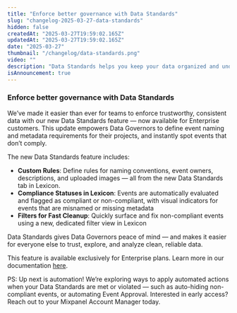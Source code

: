 ```yaml
---
title: "Enforce better governance with Data Standards"
slug: "changelog-2025-03-27-data-standards"
hidden: false
createdAt: "2025-03-27T19:59:02.165Z"
updatedAt: "2025-03-27T19:59:02.165Z"
date: "2025-03-27"
thumbnail: "/changelog/data-standards.png"
video: ""
description: "Data Standards helps you keep your data organized and understandable, by enforcing naming conventions and metadata requirements. Now, teams can easily spot non-compliant events in Lexicon and take action to maintain high data quality at scale."
isAnnouncement: true
---
```


<ChangelogPostHeader
  date="2025-03-27"
  image="/changelog/data-standards.png"
  title="Enforce better governance with Data Standards"
/>

### **Enforce better governance with Data Standards**

We’ve made it easier than ever for teams to enforce trustworthy, consistent data with our new Data Standards feature — now available for Enterprise customers. This update empowers Data Governors to define event naming and metadata requirements for their projects, and instantly spot events that don’t comply.

The new Data Standards feature includes:
- **Custom Rules**: Define rules for naming conventions, event owners, descriptions, and uploaded images — all from the new Data Standards tab in Lexicon.
- **Compliance Statuses in Lexicon**: Events are automatically evaluated and flagged as compliant or non-compliant, with visual indicators for events that are misnamed or missing metadata
- **Filters for Fast Cleanup**: Quickly surface and fix non-compliant events using a new, dedicated filter view in Lexicon

Data Standards gives Data Governors peace of mind — and makes it easier for everyone else to trust, explore, and analyze clean, reliable data.

This feature is available exclusively for Enterprise plans. Learn more in our documentation [here](/docs/data-governance/data-standards).

PS: Up next is automation! We’re exploring ways to apply automated actions when your Data Standards are met or violated — such as auto-hiding non-compliant events, or automating Event Approval. Interested in early access? Reach out to your Mixpanel Account Manager today.

